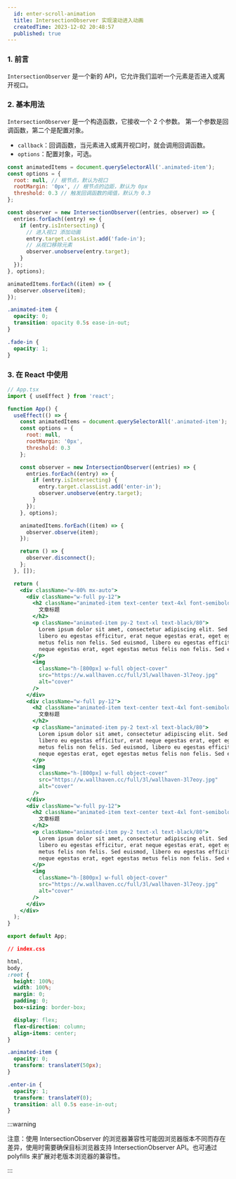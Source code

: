 ```yaml
---
  id: enter-scroll-animation
  title: IntersectionObserver 实现滚动进入动画
  createdTime: 2023-12-02 20:48:57
  published: true
---
```


<LinkCard
  title="IntersectionObserver实现滚动进入动画"
  href="https://github.com/suyungqing/blog-demo/tree/main/packages/enter-in-scroll-animation"
  image="https://w.wallhaven.cc/full/3l/wallhaven-3l7eoy.jpg"
/>

### 1. 前言

`IntersectionObserver` 是一个新的 API，它允许我们监听一个元素是否进入或离开视口。

### 2. 基本用法

`IntersectionObserver` 是一个构造函数，它接收一个 2 个参数。 第一个参数是回调函数，第二个是配置对象。

- `callback`：回调函数，当元素进入或离开视口时，就会调用回调函数。
- `options`：配置对象，可选。

```js
const animatedItems = document.querySelectorAll('.animated-item');
const options = {
  root: null, // 根节点，默认为视口
  rootMargin: '0px', // 根节点的边距，默认为 0px
  threshold: 0.3 // 触发回调函数的阈值，默认为 0.3
};

const observer = new IntersectionObserver((entries, observer) => {
  entries.forEach((entry) => {
    if (entry.isIntersecting) {
      // 进入视口 添加动画
      entry.target.classList.add('fade-in');
      // 从视口移除元素
      observer.unobserve(entry.target);
    }
  });
}, options);

animatedItems.forEach((item) => {
  observer.observe(item);
});
```

```css
.animated-item {
  opacity: 0;
  transition: opacity 0.5s ease-in-out;
}

.fade-in {
  opacity: 1;
}
```

### 3. 在 React 中使用

```jsx
// App.tsx
import { useEffect } from 'react';

function App() {
  useEffect(() => {
    const animatedItems = document.querySelectorAll('.animated-item');
    const options = {
      root: null,
      rootMargin: '0px',
      threshold: 0.3
    };

    const observer = new IntersectionObserver((entries) => {
      entries.forEach((entry) => {
        if (entry.isIntersecting) {
          entry.target.classList.add('enter-in');
          observer.unobserve(entry.target);
        }
      });
    }, options);

    animatedItems.forEach((item) => {
      observer.observe(item);
    });

    return () => {
      observer.disconnect();
    };
  }, []);

  return (
    <div className="w-80% mx-auto">
      <div className="w-full py-12">
        <h2 className="animated-item text-center text-4xl font-semibold">
          文章标题
        </h2>
        <p className="animated-item py-2 text-xl text-black/80">
          Lorem ipsum dolor sit amet, consectetur adipiscing elit. Sed euismod,
          libero eu egestas efficitur, erat neque egestas erat, eget egestas
          metus felis non felis. Sed euismod, libero eu egestas efficitur, erat
          neque egestas erat, eget egestas metus felis non felis. Sed euismod,
        </p>
        <img
          className="h-[800px] w-full object-cover"
          src="https://w.wallhaven.cc/full/3l/wallhaven-3l7eoy.jpg"
          alt="cover"
        />
      </div>
      <div className="w-full py-12">
        <h2 className="animated-item text-center text-4xl font-semibold">
          文章标题
        </h2>
        <p className="animated-item py-2 text-xl text-black/80">
          Lorem ipsum dolor sit amet, consectetur adipiscing elit. Sed euismod,
          libero eu egestas efficitur, erat neque egestas erat, eget egestas
          metus felis non felis. Sed euismod, libero eu egestas efficitur, erat
          neque egestas erat, eget egestas metus felis non felis. Sed euismod,
        </p>
        <img
          className="h-[800px] w-full object-cover"
          src="https://w.wallhaven.cc/full/3l/wallhaven-3l7eoy.jpg"
          alt="cover"
        />
      </div>
      <div className="w-full py-12">
        <h2 className="animated-item text-center text-4xl font-semibold">
          文章标题
        </h2>
        <p className="animated-item py-2 text-xl text-black/80">
          Lorem ipsum dolor sit amet, consectetur adipiscing elit. Sed euismod,
          libero eu egestas efficitur, erat neque egestas erat, eget egestas
          metus felis non felis. Sed euismod, libero eu egestas efficitur, erat
          neque egestas erat, eget egestas metus felis non felis. Sed euismod,
        </p>
        <img
          className="h-[800px] w-full object-cover"
          src="https://w.wallhaven.cc/full/3l/wallhaven-3l7eoy.jpg"
          alt="cover"
        />
      </div>
    </div>
  );
}

export default App;
```

```css
// index.css

html,
body,
:root {
  height: 100%;
  width: 100%;
  margin: 0;
  padding: 0;
  box-sizing: border-box;

  display: flex;
  flex-direction: column;
  align-items: center;
}

.animated-item {
  opacity: 0;
  transform: translateY(50px);
}

.enter-in {
  opacity: 1;
  transform: translateY(0);
  transition: all 0.5s ease-in-out;
}
```

:::warning

注意：使用 IntersectionObserver 的浏览器兼容性可能因浏览器版本不同而存在差异，使用时需要确保目标浏览器支持 IntersectionObserver API。也可通过 polyfills 来扩展对老版本浏览器的兼容性。

:::
